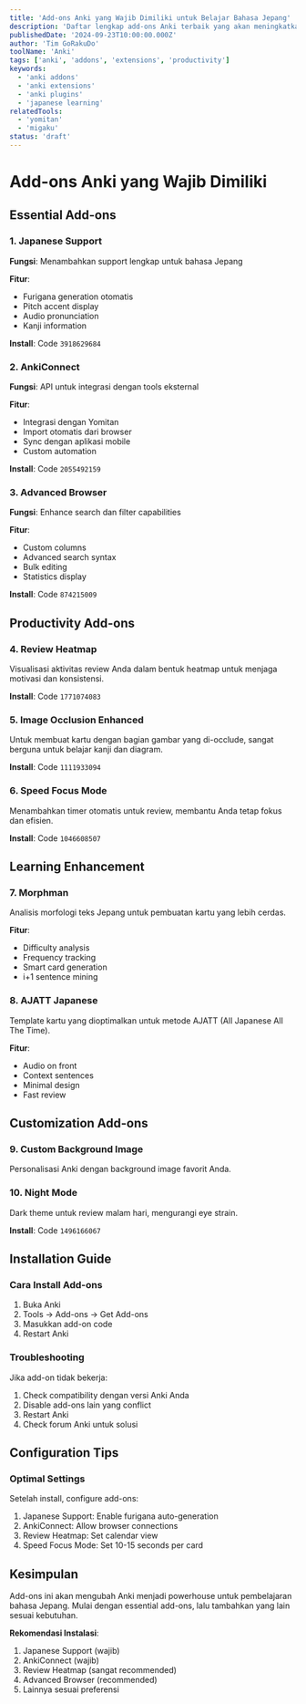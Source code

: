 ```yaml
---
title: 'Add-ons Anki yang Wajib Dimiliki untuk Belajar Bahasa Jepang'
description: 'Daftar lengkap add-ons Anki terbaik yang akan meningkatkan produktivitas dan efektivitas pembelajaran bahasa Jepang Anda.'
publishedDate: '2024-09-23T10:00:00.000Z'
author: 'Tim GoRakuDo'
toolName: 'Anki'
tags: ['anki', 'addons', 'extensions', 'productivity']
keywords:
  - 'anki addons'
  - 'anki extensions'
  - 'anki plugins'
  - 'japanese learning'
relatedTools:
  - 'yomitan'
  - 'migaku'
status: 'draft'
---
```


# Add-ons Anki yang Wajib Dimiliki

## Essential Add-ons

### 1. Japanese Support

**Fungsi**: Menambahkan support lengkap untuk bahasa Jepang

**Fitur**:

- Furigana generation otomatis
- Pitch accent display
- Audio pronunciation
- Kanji information

**Install**: Code `3918629684`

### 2. AnkiConnect

**Fungsi**: API untuk integrasi dengan tools eksternal

**Fitur**:

- Integrasi dengan Yomitan
- Import otomatis dari browser
- Sync dengan aplikasi mobile
- Custom automation

**Install**: Code `2055492159`

### 3. Advanced Browser

**Fungsi**: Enhance search dan filter capabilities

**Fitur**:

- Custom columns
- Advanced search syntax
- Bulk editing
- Statistics display

**Install**: Code `874215009`

## Productivity Add-ons

### 4. Review Heatmap

Visualisasi aktivitas review Anda dalam bentuk heatmap untuk menjaga motivasi dan konsistensi.

**Install**: Code `1771074083`

### 5. Image Occlusion Enhanced

Untuk membuat kartu dengan bagian gambar yang di-occlude, sangat berguna untuk belajar kanji dan diagram.

**Install**: Code `1111933094`

### 6. Speed Focus Mode

Menambahkan timer otomatis untuk review, membantu Anda tetap fokus dan efisien.

**Install**: Code `1046608507`

## Learning Enhancement

### 7. Morphman

Analisis morfologi teks Jepang untuk pembuatan kartu yang lebih cerdas.

**Fitur**:

- Difficulty analysis
- Frequency tracking
- Smart card generation
- i+1 sentence mining

### 8. AJATT Japanese

Template kartu yang dioptimalkan untuk metode AJATT (All Japanese All The Time).

**Fitur**:

- Audio on front
- Context sentences
- Minimal design
- Fast review

## Customization Add-ons

### 9. Custom Background Image

Personalisasi Anki dengan background image favorit Anda.

### 10. Night Mode

Dark theme untuk review malam hari, mengurangi eye strain.

**Install**: Code `1496166067`

## Installation Guide

### Cara Install Add-ons

1. Buka Anki
2. Tools → Add-ons → Get Add-ons
3. Masukkan add-on code
4. Restart Anki

### Troubleshooting

Jika add-on tidak bekerja:

1. Check compatibility dengan versi Anki Anda
2. Disable add-ons lain yang conflict
3. Restart Anki
4. Check forum Anki untuk solusi

## Configuration Tips

### Optimal Settings

Setelah install, configure add-ons:

1. Japanese Support: Enable furigana auto-generation
2. AnkiConnect: Allow browser connections
3. Review Heatmap: Set calendar view
4. Speed Focus Mode: Set 10-15 seconds per card

## Kesimpulan

Add-ons ini akan mengubah Anki menjadi powerhouse untuk pembelajaran bahasa Jepang. Mulai dengan essential add-ons, lalu tambahkan yang lain sesuai kebutuhan.

**Rekomendasi Instalasi**:

1. Japanese Support (wajib)
2. AnkiConnect (wajib)
3. Review Heatmap (sangat recommended)
4. Advanced Browser (recommended)
5. Lainnya sesuai preferensi
